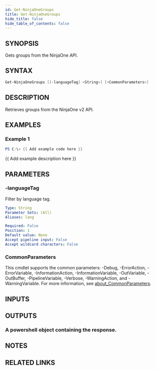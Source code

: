 ```yaml
---
id: Get-NinjaOneGroups
title: Get-NinjaOneGroups
hide_title: false
hide_table_of_contents: false
---
```


## SYNOPSIS

Gets groups from the NinjaOne API.

## SYNTAX

```powershell
Get-NinjaOneGroups [[-languageTag] <String>] [<CommonParameters>]
```

## DESCRIPTION

Retrieves groups from the NinjaOne v2 API.

## EXAMPLES

### Example 1

```powershell
PS C:\> {{ Add example code here }}
```

{{ Add example description here }}

## PARAMETERS

### -languageTag

Filter by language tag.

```yaml
Type: String
Parameter Sets: (All)
Aliases: lang

Required: False
Position: 1
Default value: None
Accept pipeline input: False
Accept wildcard characters: False
```

### CommonParameters

This cmdlet supports the common parameters: -Debug, -ErrorAction, -ErrorVariable, -InformationAction, -InformationVariable, -OutVariable, -OutBuffer, -PipelineVariable, -Verbose, -WarningAction, and -WarningVariable. For more information, see [about_CommonParameters](http://go.microsoft.com/fwlink/?LinkID=113216).

## INPUTS

## OUTPUTS

### A powershell object containing the response.

## NOTES

## RELATED LINKS
